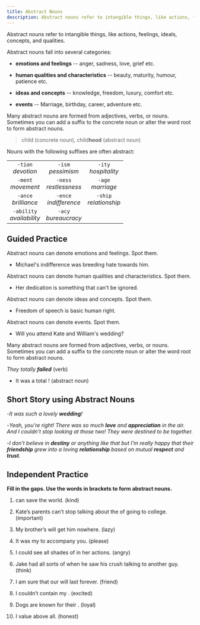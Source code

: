 ```yaml
---
title: Abstract Nouns
description: Abstract nouns refer to intangible things, like actions, feelings, ideals, concepts, and qualities.
---
```


Abstract nouns refer to intangible things, like actions, feelings, ideals, concepts, and qualities.

Abstract nouns fall into several categories:

- **emotions and feelings** -- anger, sadness, love, grief etc.

- **human qualities and characteristics** -- beauty, maturity, humour, patience etc.

- **ideas and concepts** -- knowledge, freedom, luxury, comfort etc.

- **events** -- Marriage, birthday, career, adventure etc.

Many abstract nouns are formed from adjectives, verbs, or nouns. Sometimes you can add a
suffix to the concrete noun or alter the word root to form abstract nouns.

> child (concrete noun), child**hood** (abstract noun)

Nouns with the following suffixes are often abstract:

|                                  |                               |                               |
| :------------------------------: | :---------------------------: | :---------------------------: |
|    `-tion` <br /> _devotion_     |   `-ism` <br /> _pessimism_   |  `-ity` <br /> _hospitality_  |
|    `-ment` <br /> _movement_     | `-ness`<br /> _restlessness_  |   `-age` <br /> _marriage_    |
|   `-ance` <br /> _brilliance_    | `-ence` <br /> _indifference_ | `-ship` <br /> _relationship_ |
| `-ability` <br /> _availability_ |  `-acy` <br /> _bureaucracy_  |                               |

## Guided Practice

<Sidenote mt={8}>Abstract nouns can denote emotions and feelings. Spot them.</Sidenote>

- Michael's indifference was breeding hate towards him. <InfoTooltip label="indiferrence, hate" />

<Sidenote>Abstract nouns can denote human qualities and characteristics. Spot them.</Sidenote>

- Her dedication is something that can't be ignored. <InfoTooltip label="dedication" />

<Sidenote>Abstract nouns can denote ideas and concepts. Spot them.</Sidenote>

- Freedom of speech is basic human right. <InfoTooltip label="freedom, right"/>

<Sidenote>Abstract nouns can denote events. Spot them.</Sidenote>

- Will you attend Kate and William's wedding? <InfoTooltip label="wedding"/>

<Sidenote>
  Many abstract nouns are formed from adjectives, verbs, or nouns. Sometimes you can add a suffix to
  the concrete noun or alter the word root to form abstract nouns.
</Sidenote>

_They totally **failed**_ (verb)

- It was a total <Blank /> ! (abstract noun) <InfoTooltip label="failure"/>

## Short Story using Abstract Nouns

-_It was such a lovely **wedding**!_

-_Yeah, you’re right! There was so much **love** and **appreciation** in the air. And I couldn’t stop looking at those two! They were destined to be together._

-_I don’t believe in **destiny** or anything like that but I’m really happy that their **friendship** grew into a loving **relationship** based on mutual **respect** and **trust**._

## Independent Practice

**Fill in the gaps. Use the words in brackets to form abstract nouns.**

1. <Blank /> can save the world. (kind) <InfoTooltip label="Kindness" />

2. Kate’s parents can’t stop talking about the <Blank /> of going to college. (important) <InfoTooltip label="importance" />

3. My brother’s <Blank /> will get him nowhere. (lazy) <InfoTooltip label="laziness" />

4. It was my <Blank /> to accompany you. (please) <InfoTooltip label="pleasure" />

5. I could see all shades of <Blank /> in her actions. (angry) <InfoTooltip label="anger" />

6. Jake had all sorts of <Blank /> when he saw his crush talking to another guy. (think) <InfoTooltip label="thoughts" />

7. I am sure that our <Blank /> will last forever. (friend) <InfoTooltip label="friendship" />

8. I couldn’t contain my <Blank /> . (excited) <InfoTooltip label="excitement" />

9. Dogs are known for their <Blank /> . (loyal) <InfoTooltip label="loyalty" />

10. I value <Blank /> above all. (honest) <InfoTooltip label="honesty" />
